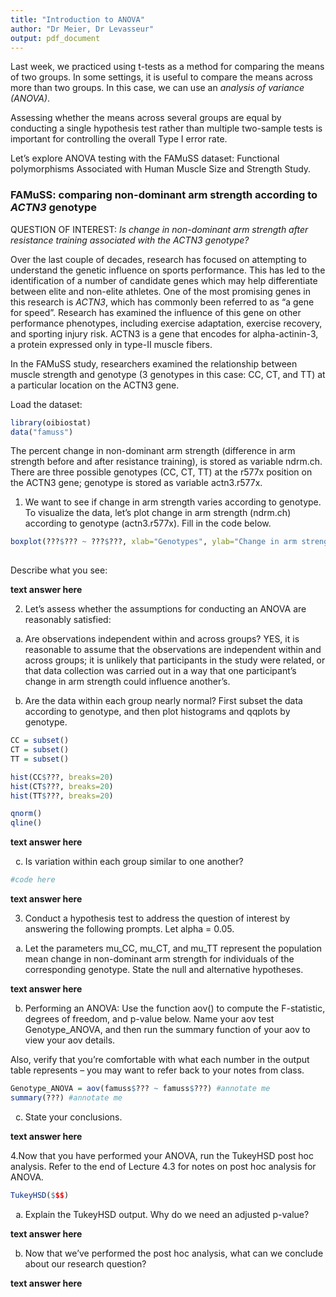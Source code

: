 ---
title: "Introduction to ANOVA"
author: "Dr Meier, Dr Levasseur"
output: pdf_document
---
Last week, we practiced using t-tests as a method for comparing the means of two groups. In some settings, it is useful to compare the means across more than two groups. In this case, we can use an *analysis of variance (ANOVA)*.

Assessing whether the means across several groups are equal by conducting a single hypothesis test rather than multiple two-sample tests is important for controlling the overall Type I error rate.

Let's explore ANOVA testing with the FAMuSS dataset: Functional polymorphisms Associated with Human Muscle Size and Strength Study.

### FAMuSS: comparing non-dominant arm strength according to *ACTN3* genotype

QUESTION OF INTEREST: *Is change in non-dominant arm strength after resistance training associated with the ACTN3 genotype?*

Over the last couple of decades, research has focused on attempting to understand the genetic influence on sports performance. This has led to the identification of a number of candidate genes which may help differentiate between elite and non-elite athletes. One of the most promising genes in this research is *ACTN3*, which has commonly been referred to as “a gene for speed”. Research has examined the influence of this gene on other performance phenotypes, including exercise adaptation, exercise recovery, and sporting injury risk. ACTN3 is a gene that encodes for alpha-actinin-3, a protein expressed only in type-II muscle fibers. 

In the FAMuSS study, researchers examined the relationship between muscle strength and genotype (3 genotypes in this case: CC, CT, and TT) at a particular location on the ACTN3 gene. 

Load the dataset: 
```{r}
library(oibiostat)
data("famuss")
```

The percent change in non-dominant arm strength (difference in arm strength before and after resistance training), is stored as variable ndrm.ch. There are three possible genotypes (CC, CT, TT) at the r577x position on the ACTN3 gene; genotype is stored as variable actn3.r577x.


1. We want to see if change in arm strength varies according to genotype. To visualize the data, let's plot change in arm strength (ndrm.ch) according to genotype (actn3.r577x). Fill in the code below.

```{r}
boxplot(???$??? ~ ???$???, xlab="Genotypes", ylab="Change in arm strength")
 
```

Describe what you see:

__text answer here__



2. Let's assess whether the assumptions for conducting an ANOVA are reasonably satisfied: 

a) Are observations independent within and across groups? YES, it is reasonable to assume that the observations are independent within and across groups; it is unlikely that participants in the study were related, or that data collection was carried out in a way that one participant’s change in arm strength could influence another’s.

b) Are the data within each group nearly normal? First subset the data according to genotype, and then plot histograms and qqplots by genotype.

```{r}
CC = subset()
CT = subset()
TT = subset()

hist(CC$???, breaks=20)
hist(CT$???, breaks=20)
hist(TT$???, breaks=20)

qnorm()
qline()
```

__text answer here__


c) Is variation within each group similar to one another?
 
```{r}
#code here 
```

__text answer here__



3. Conduct a hypothesis test to address the question of interest by answering the following prompts. Let alpha = 0.05.

a) Let the parameters mu_CC, mu_CT, and mu_TT represent the population mean change in non-dominant arm strength for individuals of the corresponding genotype. State the null and alternative hypotheses.

__text answer here__


b) Performing an ANOVA: Use the function aov() to compute the F-statistic, degrees of freedom, and p-value below. Name your aov test Genotype_ANOVA, and then run the summary function of your aov to view your aov details. 

Also, verify that you're comfortable with what each number in the output table represents -- you may want to refer back to your notes from class. 

```{r}
Genotype_ANOVA = aov(famuss$??? ~ famuss$???) #annotate me
summary(???) #annotate me 
```

c) State your conclusions. 

__text answer here__



4.Now that you have performed your ANOVA, run the TukeyHSD post hoc analysis. Refer to the end of Lecture 4.3 for notes on post hoc analysis for ANOVA.

```{r}
TukeyHSD($$$)
```


a) Explain the TukeyHSD output. Why do we need an adjusted p-value?

__text answer here__



b) Now that we've performed the post hoc analysis, what can we conclude about our research question?

__text answer here__

